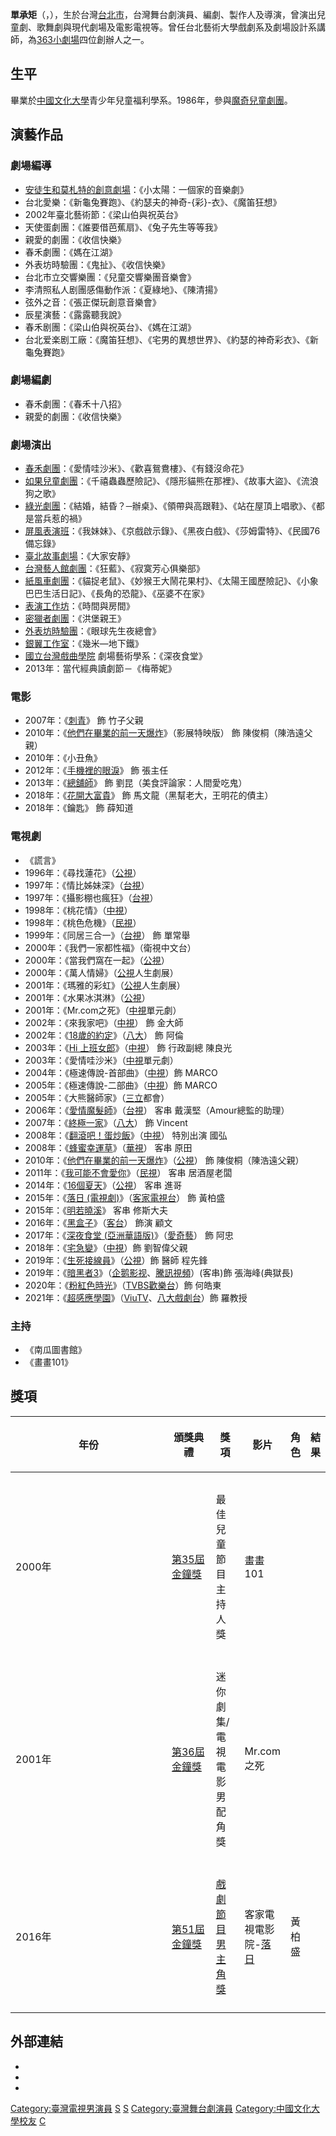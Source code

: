 {{藝人
|姓名 = 單承矩
|類型 = 導演
|圖片 =<!--建議使用自由版權圖像-->
|圖片尺寸 =
|圖片簡介 =
|本名 =
|羅馬拼音 = Shan Cheng-Ju
|英文名 =
|暱稱 =
|其他藝名 =
|國籍 = {{ROC}}
|民族 =
|籍貫 = 
|出生日期 = {{birth date and age|1967|7|1}}
|出生地點 = {{TWN}}[[台北市|台北市]]
|逝世日期 =
|逝世地點 =
|職業 = 演員、編劇、製作人、導演
|語言 =
|母校 = [[中國文化大學|中國文化大學]]青少年兒童福利學系
|宗教信仰 =
|配偶 =
|兒女 =
|父母 =
|出道地點 =
|出道作 =
|出道日期 =
|代表作 =
|活躍年代 =
|唱片公司 =
|經紀公司 = 爾傑國際娛樂
|網站 =
|相關團體 = 363小剧場
|獎項 =
|IMDb = 5702750
}}
'''單承矩'''（{{lang|en|Shan Cheng-Ju}}，{{bd|1967年|7月1日|||catIdx=S單}}），生於台灣[[台北市|台北市]]，台灣舞台劇演員、編劇、製作人及導演，曾演出兒童劇、歌舞劇與現代劇場及電影電視等。曾任台北藝術大學戲劇系及劇場設計系講師，為[[363小劇場|363小劇場]]四位創辦人之一。

==生平==
畢業於[[中國文化大學|中國文化大學]]青少年兒童福利學系。1986年，參與[[魔奇兒童劇團|魔奇兒童劇團]]。

==演藝作品==
===劇場編導===
*[[安徒生和莫札特的創意劇場|安徒生和莫札特的創意劇場]]：《小太陽：一個家的音樂劇》
*台北愛樂：《新龜兔賽跑》、《約瑟夫的神奇-{彩}-衣》、《魔笛狂想》
*2002年臺北藝術節：《梁山伯與祝英台》
*天使蛋劇團：《誰要借芭蕉扇》、《兔子先生等等我》
*親愛的劇團：《收信快樂》
*春禾劇團：《媽在江湖》
*外表坊時驗團：《鬼扯》、《收信快樂》
*台北市立交響樂團：《兒童交響樂團音樂會》
*李清照私人剧團感傷動作派：《夏綠地》、《陳清揚》
*弦外之音：《張正傑玩創意音樂會》
*辰星演藝：《露露聽我說》
*春禾剧團：《梁山伯與祝英台》、《媽在江湖》
*台北爱楽剧工廠：《魔笛狂想》、《宅男的異想世界》、《約瑟的神奇彩衣》、《新龜兔賽跑》

===劇場編劇===
*春禾劇團：《春禾十八招》
*親愛的劇團：《收信快樂》

===劇場演出===
*[[春禾劇團|春禾劇團]]：《愛情哇沙米》、《歡喜鴛鴦樓》、《有錢沒命花》
*[[如果兒童劇團|如果兒童劇團]]：《千禧蟲蟲歷險記》、《隱形貓熊在那裡》、《故事大盜》、《流浪狗之歌》
*[[綠光劇團|綠光劇團]]：《結婚，結昏？─辦桌》、《領帶與高跟鞋》、《站在屋頂上唱歌》、《都是當兵惹的禍》
*[[屏風表演班|屏風表演班]]：《我妹妹》、《京戲啟示錄》、《黑夜白戲》、《莎姆雷特》、《民國76備忘錄》
*[[臺北故事劇場|臺北故事劇場]]：《大家安靜》
*[[台灣藝人館劇團|台灣藝人館劇團]]：《狂藍》、《寂寞芳心俱樂部》
*[[紙風車劇團|紙風車劇團]]：《貓捉老鼠》、《妙猴王大鬧花果村》、《太陽王國歷險記》、《小象巴巴生活日記》、《長角的恐龍》、《巫婆不在家》
*[[表演工作坊|表演工作坊]]：《時間與房間》
*[[密獵者劇團|密獵者劇團]]：《洪堡親王》
*[[外表坊時驗團|外表坊時驗團]]：《眼球先生夜總會》
*[[銀翼工作室|銀翼工作室]]：《幾米—地下鐵》
*[[國立台灣戲曲學院|國立台灣戲曲學院]] 劇場藝術學系：《深夜食堂》
*2013年：當代經典讀劇節－《梅蒂妮》

===電影===
*2007年：《[[刺青_(電影)|刺青]]》 飾 竹子父親
*2010年：《[[他們在畢業的前一天爆炸|他們在畢業的前一天爆炸]]》（影展特映版） 飾 陳俊桐（陳浩遠父親）
*2010年：《小丑魚》	 
*2012年：《[[手機裡的眼淚|手機裡的眼淚]]》 飾 張主任
*2013年：《[[總舖師_(電影)|總舖師]]》 飾 劉昆（美食評論家：人間愛吃鬼）
*2018年：《[[花開大富貴|花開大富貴]]》 飾 馬文龍（黑幫老大，王明花的債主）
*2018年：《鑰匙》 飾 薛知道

===電視劇===
*《謊言》
*1996年：《尋找蓮花》（[[公視|公視]]）
*1997年：《情比姊妹深》（[[台視|台視]]）
*1997年：《攝影棚也瘋狂》（[[台視|台視]]）
*1998年：《桃花情》（[[中視|中視]]）
*1998年：《桃色危機》（[[民視|民視]]）
*1999年：《同居三合一》（[[台視|台視]]） 飾 單常舉
*2000年：《我們一家都性福》（衛視中文台）
*2000年：《當我們窩在一起》（[[公視|公視]]）
*2000年：《萬人情婦》（[[公視|公視]]人生劇展）
*2001年：《瑪雅的彩虹》（[[公視|公視]]人生劇展）
*2001年：《水果冰淇淋》（[[公視|公視]]）
*2001年：《Mr.com之死》（[[中視|中視]]單元劇）
*2002年：《來我家吧》（[[中視|中視]]） 飾 金大師
*2002年：《[[18歲的約定|18歲的約定]]》（[[八大電視|八大]]） 飾 阿倫
*2003年：《[[Hi_上班女郎|Hi 上班女郎]]》（[[中視|中視]]） 飾 行政副總 陳良光
*2003年：《愛情哇沙米》（[[中視|中視]]單元劇）
*2004年：《極速傳說-首部曲》（[[中視|中視]]）飾  MARCO
*2005年：《極速傳說-二部曲》（[[中視|中視]]）飾  MARCO
*2005年：《大熊醫師家》（[[三立|三立]]都會）
*2006年：《[[愛情魔髮師|愛情魔髮師]]》（[[台視|台視]]） 客串 戴漢堅（Amour總監的助理）
*2007年：《[[終極一家|終極一家]]》（[[八大電視|八大]]） 飾 Vincent
*2008年：《[[翻滾吧！蛋炒飯|翻滾吧！蛋炒飯]]》（[[中視|中視]]） 特別出演 國弘
*2008年：《[[蜂蜜幸運草_(台灣電視劇)|蜂蜜幸運草]]》（[[華視|華視]]） 客串 原田
*2010年：《[[他們在畢業的前一天爆炸|他們在畢業的前一天爆炸]]》（[[公視|公視]]） 飾 陳俊桐（陳浩遠父親）
*2011年：《[[我可能不會愛你|我可能不會愛你]]》（[[民視|民視]]） 客串 居酒屋老闆
*2014年：《[[16個夏天|16個夏天]]》（[[公視|公視]]） 客串 進哥
*2015年：《[[落日_(電視劇)|落日 (電視劇)]]》（[[客家電視台|客家電視台]]） 飾 黃柏盛
*2015年：《[[明若曉溪|明若曉溪]]》 客串 修斯大夫
*2016年：《[[黑盒子|黑盒子]]》（[[客台|客台]]） 飾演 顧文
*2017年：《[[深夜食堂_(亞洲華語版)|深夜食堂 (亞洲華語版)]]》（[[愛奇藝|愛奇藝]]） 飾 阿忠
*2018年：《[[宅急變|宅急變]]》（[[中視|中視]]）飾 劉智偉父親
*2019年：《[[生死接線員|生死接線員]]》（[[公視|公視]]）飾 醫師 程先鋒
*2019年：《[[暗黑者3|暗黑者3]]》（[[企鹅影视|企鹅影视]]、[[騰訊視頻|騰訊視頻]]）(客串)飾  張海峰(典獄長)
*2020年：《[[粉紅色時光|粉紅色時光]]》（[[TVBS歡樂台|TVBS歡樂台]]）飾 何皓東
*2021年：《[[超感應學園|超感應學園]]》（[[ViuTV|ViuTV]]、[[八大戲劇台|八大戲劇台]]）飾 羅教授

===主持===
*《南瓜圖書館》
*《畫畫101》

==獎項==
{| class="wikitable" width="90%"
|-align=center
! width="8%"|年份
! width="18%"|頒獎典禮
! width="19%"|獎項
! width="22%"|影片
! width="13%"|角色
! width="10%"|結果
|- align=center
|-
|- align=center
| 2000年
| [[第35屆金鐘獎|第35屆金鐘獎]]
|最佳兒童節目主持人獎
| 畫畫101
| 
| {{nom}}
|-
|- align=center
| 2001年
| [[第36屆金鐘獎|第36屆金鐘獎]]
|迷你劇集/電視電影男配角獎
| Mr.com之死
| 
| {{nom}}
|-
|- align=center
| 2016年
| [[第51屆金鐘獎|第51屆金鐘獎]]
|[[金鐘獎戲劇節目男主角獎得獎列表|戲劇節目男主角獎]]
| 客家電視電影院-[[落日_(電視劇)|落日]]
| 黃柏盛
| {{nom}}
|-
|}

==外部連結==
* {{imdb name|5702750}}{{en}}
* {{hkmdb name|48311}}
* {{Mtime people|1898265}}

[[Category:臺灣電視男演員|Category:臺灣電視男演員]]
[[Category:臺灣舞臺劇導演|S]]
[[Category:台灣編劇|S]]
[[Category:臺灣舞台劇演員|Category:臺灣舞台劇演員]]
[[Category:中國文化大學校友|Category:中國文化大學校友]]
[[Category:單姓|C]]